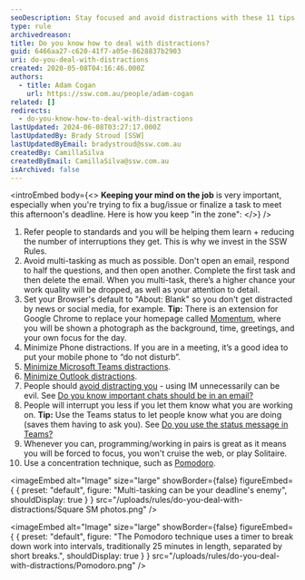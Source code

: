 ```yaml
---
seoDescription: Stay focused and avoid distractions with these 11 tips - prioritize tasks, minimize multitasking, set browser defaults, reduce phone interruptions, and more.
type: rule
archivedreason:
title: Do you know how to deal with distractions?
guid: 6466aa27-c620-41f7-a05e-8628837b2903
uri: do-you-deal-with-distractions
created: 2020-05-08T04:16:46.000Z
authors:
  - title: Adam Cogan
    url: https://ssw.com.au/people/adam-cogan
related: []
redirects:
  - do-you-know-how-to-deal-with-distractions
lastUpdated: 2024-06-08T03:27:17.000Z
lastUpdatedBy: Brady Stroud [SSW]
lastUpdatedByEmail: bradystroud@ssw.com.au
createdBy: CamillaSilva
createdByEmail: CamillaSilva@ssw.com.au
isArchived: false
---
```


<introEmbed
  body={<>
**Keeping your mind on the job** is very important, especially when you're trying to fix a bug/issue or finalize a task to meet this afternoon's deadline. Here is how you keep "in the zone":
  </>}
/>
1. Refer people to standards and you will be helping them learn + reducing the number of interruptions they get. This is why we invest in the SSW Rules.
2. Avoid multi-tasking as much as possible. Don't open an email, respond to half the questions, and then open another. Complete the first task and then delete the email. When you multi-task, there’s a higher chance your work quality will be dropped, as well as your attention to detail.
3. Set your Browser's default to "About: Blank" so you don't get distracted by news or social media, for example. **Tip:** There is an extension for Google Chrome to replace your homepage called
   [Momentum](https://chrome.google.com/webstore/detail/momentum/laookkfknpbbblfpciffpaejjkokdgca?hl=en-US), where you will be shown a photograph as the background, time, greetings, and your own focus for the day.
4. Minimize Phone distractions. If you are in a meeting, it’s a good idea to put your mobile phone to “do not disturb”.
5. [Minimize Microsoft Teams distractions](/do-you-minimize-team-distractions).
6. [Minimize Outlook distractions](/minimize-outlook-distractions).
7. People should
   [avoid distracting you](/do-you-not-interrupt-people-when-they-are-in-the-zone) - using IM unnecessarily can be evil. See [Do you know important chats should be in an email?](/important-chats-should-be-in-an-email)
8. People will interrupt you less if you let them know what you are working on. **Tip:** Use the Teams status to let people know what you are doing (saves them having to ask you). See [Do you use the status message in Teams?](/use-the-status-message-in-teams)
9. Whenever you can, programming/working in pairs is great as it means you will be forced to focus, you won't cruise the web, or play Solitaire.
10. Use a concentration technique, such as
    [Pomodoro](https://en.wikipedia.org/wiki/Pomodoro_Technique).


<imageEmbed
  alt="Image"
  size="large"
  showBorder={false}
  figureEmbed={ {
    preset: "default",
    figure: "Multi-tasking can be your deadline's enemy",
    shouldDisplay: true
  } }
  src="/uploads/rules/do-you-deal-with-distractions/Square SM photos.png"
/>


<imageEmbed
  alt="Image"
  size="large"
  showBorder={false}
  figureEmbed={ {
    preset: "default",
    figure: "The Pomodoro technique uses a timer to break down work into intervals, traditionally 25 minutes in length, separated by short breaks.",
    shouldDisplay: true
  } }
  src="/uploads/rules/do-you-deal-with-distractions/Pomodoro.png"
/>
